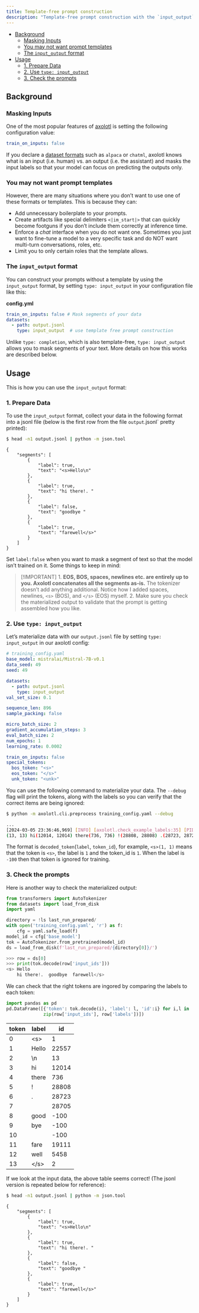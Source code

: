 ```yaml
---
title: Template-free prompt construction
description: "Template-free prompt construction with the `input_output` format"
---
```


<!-- TOC -->

- [Background](#background)
    - [Masking Inputs](#masking-inputs)
    - [You may not want prompt templates](#you-may-not-want-prompt-templates)
    - [The `input_output` format](#the-input_output-format)
- [Usage](#usage)
    - [1. Prepare Data](#1-prepare-data)
    - [2. Use `type: input_output`](#2-use-type-input_output)
    - [3. Check the prompts](#3-check-the-prompts)

<!-- /TOC -->

<a id="markdown-background" name="background"></a>

## Background

<a id="markdown-masking-inputs" name="masking-inputs"></a>

### Masking Inputs

One of the most popular features of
[axolotl](https://github.com/OpenAccess-AI-Collective/axolotl) is
setting the following configuration value:


```yaml
train_on_inputs: false
```

If you declare a [dataset formats](https://github.com/OpenAccess-AI-Collective/axolotl?tab=readme-ov-file#dataset)
such as `alpaca` or `chatml`, axolotl knows what is an input
(i.e. human) vs. an output (i.e. the assistant) and masks the input
labels so that your model can focus on predicting the outputs only.

<a id="markdown-you-may-not-want-prompt-templates" name="you-may-not-want-prompt-templates"></a>

### You may not want prompt templates

However, there are many situations where you don't want to use one of
these formats or templates. This is because they can:

-   Add unnecessary boilerplate to your prompts.
-   Create artifacts like special delimiters `<|im_start|>` that can
    quickly become footguns if you don't include them correctly at
    inference time.
-   Enforce a *chat* interface when you do not want one. Sometimes you
    just want to fine-tune a model to a very specific task and do NOT
    want multi-turn conversations, roles, etc.
-   Limit you to only certain roles that the template allows.

<a id="markdown-the-inputoutput-format" name="the-inputoutput-format"></a>

### The `input_output` format

You can construct your prompts without a template by using the
`input_output` format, by setting `type: input_output` in your
configuration file like this:

**config.yml**

```yaml
train_on_inputs: false # Mask segments of your data
datasets:
  - path: output.jsonl
    type: input_output  # use template free prompt construction
```

Unlike `type: completion`, which is also template-free,
`type: input_output` allows you to mask segments of your text. More
details on how this works are described below.

<a id="markdown-usage" name="usage"></a>

## Usage

This is how you can use the `input_output` format:

<a id="markdown-1-prepare-data" name="1-prepare-data"></a>

### 1. Prepare Data

To use the `input_output` format, collect your data in the following
format into a jsonl file (below is the first row from the file
`output`.jsonl` pretty printed):

```bash
$ head -n1 output.jsonl | python -m json.tool
```

:::{.cell-output .cell-output-stdout}
    {
        "segments": [
            {
                "label": true,
                "text": "<s>Hello\n"
            },
            {
                "label": true,
                "text": "hi there!. "
            },
            {
                "label": false,
                "text": "goodbye "
            },
            {
                "label": true,
                "text": "farewell</s>"
            }
        ]
    }
:::

Set `label:false` when you want to mask a segment of text so that the
model isn't trained on it. Some things to keep in mind:

> [!IMPORTANT]
> 1.  **EOS, BOS, spaces, newlines etc. are entirely up to you. Axolotl
    concatenates all the segments as-is.** The tokenizer doesn't add
    anything additional. Notice how I added spaces, newlines, `<s>`
    (BOS), and `</s>` (EOS) myself.
> 2.  Make sure you check the materialized output to validate that the
    prompt is getting assembled how you like.

<a id="markdown-2-use-type-inputoutput" name="2-use-type-inputoutput"></a>

### 2. Use `type: input_output`

Let's materialize data with our `output.jsonl` file by setting
`type: input_output` in our axolotl config:

```yaml
# training_config.yaml
base_model: mistralai/Mistral-7B-v0.1
data_seed: 49
seed: 49

datasets:
  - path: output.jsonl
    type: input_output
val_set_size: 0.1

sequence_len: 896
sample_packing: false

micro_batch_size: 2
gradient_accumulation_steps: 3
eval_batch_size: 2
num_epochs: 1
learning_rate: 0.0002

train_on_inputs: false
special_tokens:
  bos_token: "<s>"
  eos_token: "</s>"
  unk_token: "<unk>"
```

You can use the following command to materialize your data. The
`--debug` flag will print the tokens, along with the labels so you can
verify that the correct items are being ignored:

```bash
$ python -m axolotl.cli.preprocess training_config.yaml --debug

...
[2024-03-05 23:36:46,969] [INFO] [axolotl.check_example_labels:35] [PID:607731] [RANK:0] <s>(1, 1) Hello(22557, 22557)
(13, 13) hi(12014, 12014) there(736, 736) !(28808, 28808) .(28723, 28723) (28705, 28705) good(-100, 1179) bye(-100, 17664) (-100, 28705) fare(19111, 19111) well(5458, 5458) </s>(2, 2)

```

The format is `decoded_token`(`label`, `token_id`), for example,
`<s>(1, 1)` means that the token is `<s>`, the label is `1` and the
token_id is `1`. When the label is `-100` then that token is ignored for
training.

<a id="markdown-3-check-the-prompts" name="3-check-the-prompts"></a>

### 3. Check the prompts

Here is another way to check the materialized output:

```python
from transformers import AutoTokenizer
from datasets import load_from_disk
import yaml

directory = !ls last_run_prepared/
with open('training_config.yaml', 'r') as f:
    cfg = yaml.safe_load(f)
model_id = cfg['base_model']
tok = AutoTokenizer.from_pretrained(model_id)
ds = load_from_disk(f'last_run_prepared/{directory[0]}/')
```

```python
>>> row = ds[0]
>>> print(tok.decode(row['input_ids']))
<s> Hello
    hi there!.  goodbye  farewell</s>
```

We can check that the right tokens are ingored by comparing the labels
to each token:

```python
import pandas as pd
pd.DataFrame([{'token': tok.decode(i), 'label': l, 'id':i} for i,l in
              zip(row['input_ids'], row['labels'])])
```

| token | label | id    |
|-------|-------|-------|
| 0     | \<s\> | 1     |
| 1     | Hello | 22557 |
| 2     | \\n   | 13    |
| 3     | hi    | 12014 |
| 4     | there | 736   |
| 5     | !     | 28808 |
| 6     | .     | 28723 |
| 7     |       | 28705 |
| 8     | good  | -100  |
| 9     | bye   | -100  |
| 10    |       | -100  |
| 11    | fare  | 19111 |
| 12    | well  | 5458  |
| 13    | \</s\>| 2     |



If we look at the input data, the above table seems correct! (The jsonl
version is repeated below for reference):


```bash
$ head -n1 output.jsonl | python -m json.tool
```

:::{.cell-output .cell-output-stdout}
    {
        "segments": [
            {
                "label": true,
                "text": "<s>Hello\n"
            },
            {
                "label": true,
                "text": "hi there!. "
            },
            {
                "label": false,
                "text": "goodbye "
            },
            {
                "label": true,
                "text": "farewell</s>"
            }
        ]
    }
:::
